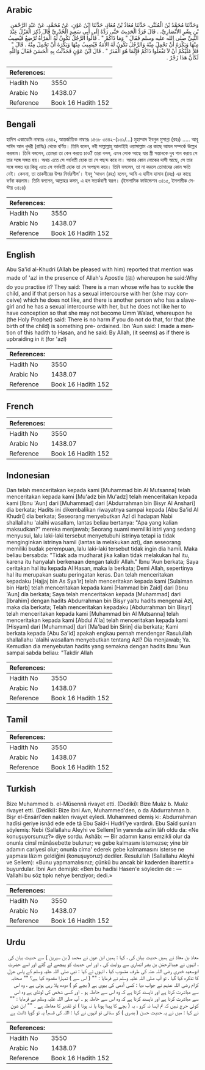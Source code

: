 ## Arabic


<div dir="rtl" lang="ar" style={{fontSize:'larger',backgroundColor:'#f8f9fa',padding:20}}>
وَحَدَّثَنَا مُحَمَّدُ بْنُ الْمُثَنَّى، حَدَّثَنَا مُعَاذُ بْنُ مُعَاذٍ، حَدَّثَنَا ابْنُ عَوْنٍ، عَنْ مُحَمَّدٍ، عَنْ عَبْدِ الرَّحْمَنِ بْنِ بِشْرٍ الأَنْصَارِيِّ، ‏.‏ قَالَ فَرَدَّ الْحَدِيثَ حَتَّى رَدَّهُ إِلَى أَبِي سَعِيدٍ الْخُدْرِيِّ قَالَ ذُكِرَ الْعَزْلُ عِنْدَ النَّبِيِّ صلى الله عليه وسلم فَقَالَ ‏"‏ وَمَا ذَاكُمْ ‏"‏ ‏.‏ قَالُوا الرَّجُلُ تَكُونُ لَهُ الْمَرْأَةُ تُرْضِعُ فَيُصِيبُ مِنْهَا وَيَكْرَهُ أَنْ تَحْمِلَ مِنْهُ وَالرَّجُلُ تَكُونُ لَهُ الأَمَةُ فَيُصِيبُ مِنْهَا وَيَكْرَهُ أَنْ تَحْمِلَ مِنْهُ ‏.‏ قَالَ ‏"‏ فَلاَ عَلَيْكُمْ أَنْ لاَ تَفْعَلُوا ذَاكُمْ فَإِنَّمَا هُوَ الْقَدَرُ ‏"‏ ‏.‏ قَالَ ابْنُ عَوْنٍ فَحَدَّثْتُ بِهِ الْحَسَنَ فَقَالَ وَاللَّهِ لَكَأَنَّ هَذَا زَجْرٌ ‏.‏
</div>
<div style={{backgroundColor:'#f8f9fa',padding:20, marginBottom: 10}}><table> <thead> <tr> <th>References:</th> <th></th> </tr> </thead> <tbody><tr><td>Hadith No</td><td>3550</td></tr><tr><td>Arabic No</td><td>1438.07</td></tr><tr><td>Reference</td><td>Book 16 Hadith 152</td></tr></tbody></table></div>

## Bengali


<div dir="ltr" lang="bn" style={{fontSize:'larger',backgroundColor:'#f8f9fa',padding:20}}>
হাদিস একাডেমি নাম্বারঃ ৩৪৪২, আন্তর্জাতিক নাম্বারঃ ১৪৩৮ ৩৪৪২-(১৩১/...) মুহাম্মাদ ইবনুল মুসান্না (রহঃ) ..... আবূ সাঈদ আল খুদরী (রাযিঃ) থেকে বর্ণিত। তিনি বলেন, নবী সাল্লাল্লাহু আলাইহি ওয়াসাল্লাম এর কাছে আযল সম্পর্কে উল্লেখ করলাম। তিনি বললেন, তোমরা তা কেন করতে চাও? তারা বলল, এমন লোক আছে যার স্ত্রী সন্তানকে দুধ পান করায় সে তার সঙ্গে সঙ্গত হয়। অথচ এতে সে গর্ভবতী হোক তা সে পছন্দ করে না। আবার কোন লোকের দাসী আছে, সে তার সঙ্গে সঙ্গত হয় কিন্তু এতে সে গর্ভবতী হোক তা সে অপছন্দ করে। তিনি বললেন, তা না করলে তোমাদের কোন ক্ষতি নেই। কেননা, তা তাকদীরের উপর নির্ভরশীল’। ইবনু ‘আওন (রহঃ) বলেন, আমি এ হাদীস হাসান (রহঃ) এর কাছে বর্ণনা করলাম। তিনি বললেন, আল্লাহর কসম, এ হল সতর্কবাণী স্বরূপ। (ইসলামিক ফাউন্ডেশন ৩৪১৫, ইসলামীক সেন্টার ৩৪১৪)
</div>
<div style={{backgroundColor:'#f8f9fa',padding:20, marginBottom: 10}}><table> <thead> <tr> <th>References:</th> <th></th> </tr> </thead> <tbody><tr><td>Hadith No</td><td>3550</td></tr><tr><td>Arabic No</td><td>1438.07</td></tr><tr><td>Reference</td><td>Book 16 Hadith 152</td></tr></tbody></table></div>

## English


<div dir="ltr" lang="en" style={{fontSize:'larger',backgroundColor:'#f8f9fa',padding:20}}>
Abu Sa'id al-Khudri (Allah be pleased with him) reported that mention was made of 'azl in the presence of Allah's Apostle (ﷺ) whereupon he said:Why do you practise it? They said: There is a man whose wife has to suckle the child, and if that person has a sexual intercourse with her (she may conceive) which he does not like, and there is another person who has a slave-girl and he has a sexual intercourse with her, but he does not like her to have conception so that she may not become Umm Walad, whereupon he (the Holy Prophet) said: There is no harm if you do not do that, for that (the birth of the child) is something pre- ordained. Ibn 'Aun said: I made a mention of this hadith to Hasan, and he said: By Allah, (it seems) as if there is upbraiding in it (for 'azl)
</div>
<div style={{backgroundColor:'#f8f9fa',padding:20, marginBottom: 10}}><table> <thead> <tr> <th>References:</th> <th></th> </tr> </thead> <tbody><tr><td>Hadith No</td><td>3550</td></tr><tr><td>Arabic No</td><td>1438.07</td></tr><tr><td>Reference</td><td>Book 16 Hadith 152</td></tr></tbody></table></div>

## French


<div dir="ltr" lang="fr" style={{fontSize:'larger',backgroundColor:'#f8f9fa',padding:20}}>

</div>
<div style={{backgroundColor:'#f8f9fa',padding:20, marginBottom: 10}}><table> <thead> <tr> <th>References:</th> <th></th> </tr> </thead> <tbody><tr><td>Hadith No</td><td>3550</td></tr><tr><td>Arabic No</td><td>1438.07</td></tr><tr><td>Reference</td><td>Book 16 Hadith 152</td></tr></tbody></table></div>

## Indonesian


<div dir="ltr" lang="id" style={{fontSize:'larger',backgroundColor:'#f8f9fa',padding:20}}>
Dan telah menceritakan kepada kami [Muhammad bin Al Mutsanna] telah menceritakan kepada kami [Mu'adz bin Mu'adz] telah menceritakan kepada kami [Ibnu 'Aun] dari [Muhammad] dari [Abdurrahman bin Bisyr Al Anshari] dia berkata; Hadits ini dikembalikan riwayatnya sampai kepada [Abu Sa'id Al Khudri] dia berkata; Seseorang menyebutkan Azl di hadapan Nabi shallallahu 'alaihi wasallam, lantas beliau bertanya: "Apa yang kalian maksudkan?" mereka menjawab; Seorang suami memiliki istri yang sedang menyusui, lalu laki-laki tersebut menyetubuhi istrinya tetapi ia tidak menginginkan istrinya hamil (lantas ia melakukan azl), dan seseorang memiliki budak perempuan, lalu laki-laki tersebut tidak ingin dia hamil. Maka beliau bersabda: "Tidak ada mudharat jika kalian tidak melakukan hal itu, karena itu hanyalah berkenaan dengan takdir Allah." Ibnu 'Aun berkata; Saya ceritakan hal itu kepada Al Hasan, maka ia berkata; Demi Allah, sepertinya hal itu merupakan suatu peringatan keras. Dan telah menceritakan kepadaku [Hajjaj bin As Sya'ir] telah menceritakan kepada kami [Sulaiman bin Harb] telah menceritakan kepada kami [Hammad bin Zaid] dari [Ibnu 'Aun] dia berkata; Saya telah menceritakan kepada [Muhammad] dari [Ibrahim] dengan hadits Abdurrahman bin Bisyr yaitu hadits mengenai Azl, maka dia berkata; Telah menceritakan kepadaku [Abdurrahman bin Bisyr] telah menceritakan kepada kami [Muhammad bin Al Mutsanna] telah menceritakan kepada kami [Abdul A'la] telah menceritakan kepada kami [Hisyam] dari [Muhammad] dari [Ma'bad bin Sirin] dia berkata; Kami berkata kepada [Abu Sa'id] apakah engkau pernah mendengar Rasulullah shallallahu 'alaihi wasallam menyebutkan tentang Azl? Dia menjawab; Ya. Kemudian dia menyebutan hadits yang semakna dengan hadits Ibnu 'Aun sampai sabda beliau: "Takdir Allah
</div>
<div style={{backgroundColor:'#f8f9fa',padding:20, marginBottom: 10}}><table> <thead> <tr> <th>References:</th> <th></th> </tr> </thead> <tbody><tr><td>Hadith No</td><td>3550</td></tr><tr><td>Arabic No</td><td>1438.07</td></tr><tr><td>Reference</td><td>Book 16 Hadith 152</td></tr></tbody></table></div>

## Tamil


<div dir="ltr" lang="ta" style={{fontSize:'larger',backgroundColor:'#f8f9fa',padding:20}}>

</div>
<div style={{backgroundColor:'#f8f9fa',padding:20, marginBottom: 10}}><table> <thead> <tr> <th>References:</th> <th></th> </tr> </thead> <tbody><tr><td>Hadith No</td><td>3550</td></tr><tr><td>Arabic No</td><td>1438.07</td></tr><tr><td>Reference</td><td>Book 16 Hadith 152</td></tr></tbody></table></div>

## Turkish


<div dir="ltr" lang="tr" style={{fontSize:'larger',backgroundColor:'#f8f9fa',padding:20}}>
Bize Muhammed b. el-Müsennâ rivayet etti. (Dediki): Bize Muâz b. Muâz rivayet etti. (Dediki): Bize ibni Avn, Muhammed'den, o da Abdurrahman b. Bişr el-Ensârî'den naklen rivayet eyledi. Muhammed demiş ki: Abdurrahman hadîsi geriye isnâd ede ede tâ Ebu Saîd-i Hudrî'ye vardırdı. Ebu Saîd şunları söylemiş: Nebi (Sallallahu Aleyhi ve Sellem)'in yanında azlin lâfı oldu da: «Ne konuşuyorsunuz?» diye sordu. Ashâb: — Bir adamın karısı emzikli olur da onunla cinsî münâsebette bulunur; ve gebe kalmasını istemezse; yine bir adamın cariyesi olur; onunla cima' ederek gebe kalmamasını isterse ne yapması lâzım geldiğini (konuşuyoruz) dediler. Resulullah (Sallallahu Aleyhi ve Sellem): «Bunu yapmamalısınız; çünkü bu ancak bir kaderden ibarettir.» buyurdular. İbni Avn demişki: «Ben bu hadîsi Hasen'e söyledim de : — Vallahi bu söz tıpkı nehye benziyor; dedi.»
</div>
<div style={{backgroundColor:'#f8f9fa',padding:20, marginBottom: 10}}><table> <thead> <tr> <th>References:</th> <th></th> </tr> </thead> <tbody><tr><td>Hadith No</td><td>3550</td></tr><tr><td>Arabic No</td><td>1438.07</td></tr><tr><td>Reference</td><td>Book 16 Hadith 152</td></tr></tbody></table></div>

## Urdu


<div dir="rtl" lang="ur" style={{fontSize:'larger',backgroundColor:'#f8f9fa',padding:20}}>
معاذ بن معاذ نے ہمیں حدیث بیان کی ، کہا : ہمیں ابن عون نے محمد ( بن سیرین ) سے حدیث بیان کی ، انہوں نے عبدالرحمٰن بن بشر انصاری سے روایت کی ، اور اس حدیث کو پیچھے لے گئے اور اسے حضرت ابوسعید خدری رضی اللہ عنہ کی طرف منسوب کیا ، انہوں نے کہا : نبی صلی اللہ علیہ وسلم کے پاس عزل کا تذکرہ کیا گیا ، تو آپ صلی اللہ علیہ وسلم نے فرمایا : "" ( اس سے ) تمہارا مقصود کیا ہے؟ "" صحابہ کرام رضی اللہ عنہم نے جواب دیا : کسی آدمی کی بیوی ہے ( بچے کو ) دودھ پلا رہی ہوتی ہے ، وہ اس سے مباشرت کرتا ہے اور ناپسند کرتا ہے کہ وہ اس سے حاملہ ہو ۔ اور کسی شخص کی لونڈی ہے وہ اس سے مباشرت کرتا ہے اور ناپسند کرتا ہے کہ وہ اس سے حاملہ ہو ۔ آپ صلی اللہ علیہ وسلم نے فرمایا : "" کوئی حرج نہیں کہ تم ایسا نہ کرو ، یہ ( بچے کا پیدا ہونا یا نہ ہونا ) تو تقدیر کا معاملہ ہے ۔ "" ابن عون نے کہا : میں نے یہ حدیث حسن ( بصری ) کو سنائی تو انہوں نے کہا : اللہ کی قسم! یہ تو گویا ڈانٹ ہے
</div>
<div style={{backgroundColor:'#f8f9fa',padding:20, marginBottom: 10}}><table> <thead> <tr> <th>References:</th> <th></th> </tr> </thead> <tbody><tr><td>Hadith No</td><td>3550</td></tr><tr><td>Arabic No</td><td>1438.07</td></tr><tr><td>Reference</td><td>Book 16 Hadith 152</td></tr></tbody></table></div>